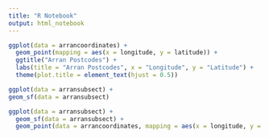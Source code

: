 ```yaml
---
title: "R Notebook"
output: html_notebook
---
```


```r
ggplot(data = arrancoordinates) +
  geom_point(mapping = aes(x = longitude, y = latitude)) +
  ggtitle("Arran Postcodes") +
  labs(title = "Arran Postcodes", x = "Longitude", y = "Latitude") +
  theme(plot.title = element_text(hjust = 0.5))
```

```r
ggplot(data = arransubsect) +
geom_sf(data = arransubsect)
```
```r
ggplot(data = arransubsect) +
  geom_sf(data = arransubsect) +
  geom_point(data = arrancoordinates, mapping = aes(x = longitude, y = latitude))
  
```

